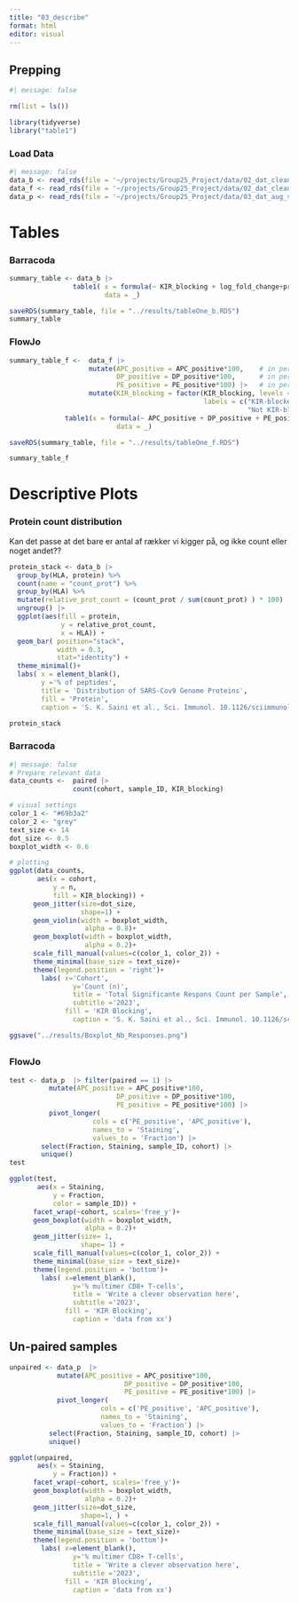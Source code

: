 ```yaml
---
title: "03_describe"
format: html
editor: visual
---
```


## Prepping

```r
#| message: false

rm(list = ls())

library(tidyverse)
library("table1")
```

### Load Data

```r
#| message: false
data_b <- read_rds(file = '~/projects/Group25_Project/data/02_dat_clean_barracoda.RDS')
data_f <- read_rds(file = '~/projects/Group25_Project/data/02_dat_clean_flowjo.RDS')
data_p <- read_rds(file = '~/projects/Group25_Project/data/03_dat_aug_sig_pairing.RDS')
```

# Tables

### Barracoda

```r

summary_table <- data_b |>
                table1( x = formula(~ KIR_blocking + log_fold_change+protein + HLA| cohort),
                        data = _)

saveRDS(summary_table, file = "../results/tableOne_b.RDS")
summary_table

```

### FlowJo

```r

summary_table_f <-  data_f |>
                    mutate(APC_positive = APC_positive*100,    # in percent
                           DP_positive = DP_positive*100,      # in percent
                           PE_positive = PE_positive*100) |>   # in percent
                    mutate(KIR_blocking = factor(KIR_blocking, levels = c(1, 0),
                                                 labels = c("KIR-blocked",
                                                            "Not KIR-blocked"))) |>
              table1(x = formula(~ APC_positive + DP_positive + PE_positive | KIR_blocking),
                           data = _)

saveRDS(summary_table, file = "../results/tableOne_f.RDS")

summary_table_f
```

# Descriptive Plots

### Protein count distribution

Kan det passe at det bare er antal af rækker vi kigger på, og ikke count eller noget andet??

```r

protein_stack <- data_b |>
  group_by(HLA, protein) %>%
  count(name = "count_prot") %>%
  group_by(HLA) %>%
  mutate(relative_prot_count = (count_prot / sum(count_prot) ) * 100) |>
  ungroup() |>
  ggplot(aes(fill = protein, 
             y = relative_prot_count, 
             x = HLA)) + 
  geom_bar( position="stack",
            width = 0.3,
            stat="identity") + 
  theme_minimal()+
  labs( x = element_blank(),
      	y ='% of peptides',
        title = 'Distribution of SARS-Cov9 Genome Proteins',
      	fill = 'Protein',
      	caption = 'S. K. Saini et al., Sci. Immunol. 10.1126/sciimmunol.abf7550 (2021)')

protein_stack
```

### Barracoda

```r
#| message: false
# Prepare relevant data
data_counts <-  paired |> 
                count(cohort, sample_ID, KIR_blocking)

# visual settings
color_1 <- "#69b3a2"
color_2 <- "grey"
text_size <- 14
dot_size <- 0.5
boxplot_width <- 0.6

# plotting
ggplot(data_counts, 
       aes(x = cohort, 
           y = n, 
           fill = KIR_blocking)) + 
      geom_jitter(size=dot_size, 
                  shape=1) +
      geom_violin(width = boxplot_width,
                   alpha = 0.8)+
      geom_boxplot(width = boxplot_width,
                   alpha = 0.2)+
      scale_fill_manual(values=c(color_1, color_2)) +
      theme_minimal(base_size = text_size)+
      theme(legend.position = 'right')+
    	labs( x='Cohort',
        		y='Count (n)',
        		title = 'Total Significante Respons Count per Sample',
        		subtitle ='2023',
        	  fill = 'KIR Blocking',
        		caption = 'S. K. Saini et al., Sci. Immunol. 10.1126/sciimmunol.abf7550 (2021)')

ggsave("../results/Boxplot_Nb_Responses.png")
```

## 

### FlowJo

```r
test <- data_p  |> filter(paired == 1) |>
          mutate(APC_positive = APC_positive*100,     
                           DP_positive = DP_positive*100,   
                           PE_positive = PE_positive*100) |>
          pivot_longer(
                     cols = c('PE_positive', 'APC_positive'),
                     names_to = 'Staining', 
                     values_to = 'Fraction') |>
        select(Fraction, Staining, sample_ID, cohort) |>
        unique()
test
```

```r

ggplot(test, 
       aes(x = Staining, 
           y = Fraction,
           color = sample_ID)) +
      facet_wrap(~cohort, scales='free_y')+
      geom_boxplot(width = boxplot_width,
                   alpha = 0.2)+
      geom_jitter(size= 1, 
                  shape= 1) +
      scale_fill_manual(values=c(color_1, color_2)) +
      theme_minimal(base_size = text_size)+
      theme(legend.position = 'bottom')+
    	labs( x=element_blank(),
        		y='% multimer CD8+ T-cells',
        		title = 'Write a clever observation here',
        		subtitle ='2023',
        	  fill = 'KIR Blocking',
        		caption = 'data from xx')
```

## Un-paired samples

```r
unpaired <- data_p  |>
            mutate(APC_positive = APC_positive*100,     
                             DP_positive = DP_positive*100,   
                             PE_positive = PE_positive*100) |>
            pivot_longer(
                       cols = c('PE_positive', 'APC_positive'),
                       names_to = 'Staining', 
                       values_to = 'Fraction') |>
          select(Fraction, Staining, sample_ID, cohort) |>
          unique()

ggplot(unpaired, 
       aes(x = Staining, 
           y = Fraction)) +
      facet_wrap(~cohort, scales='free_y')+
      geom_boxplot(width = boxplot_width,
                   alpha = 0.2)+
      geom_jitter(size=dot_size, 
                  shape=1, ) +
      scale_fill_manual(values=c(color_1, color_2)) +
      theme_minimal(base_size = text_size)+
      theme(legend.position = 'bottom')+
    	labs( x=element_blank(),
        		y='% multimer CD8+ T-cells',
        		title = 'Write a clever observation here',
        		subtitle ='2023',
        	  fill = 'KIR Blocking',
        		caption = 'data from xx')
```
